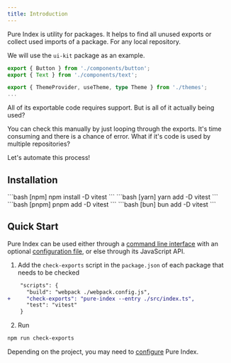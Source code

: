 ```yaml
---
title: Introduction
---
```



Pure Index is utility for packages. It helps to find all unused exports or collect used imports of a package. For any local repository.

We will use the `ui-kit` package as an example.

```ts title="ui-kit/index.ts"
export { Button } from './components/button';
export { Text } from './components/text';

export { ThemeProvider, useTheme, type Theme } from './themes';
...
```

All of its exportable code requires support. But is all of it actually being used?

You can check this manually by just looping through the exports. It's time consuming and there is a chance of error. What if it's code is used by multiple repositories?

Let's automate this process!

## Installation

<Tabs>
<TabItem label="npm">
  ```bash [npm]
    npm install -D vitest
  ```
  </TabItem>
  <TabItem label="yarn">
  ```bash [yarn]
    yarn add -D vitest
  ```
  </TabItem>
   <TabItem label="pnpm">
  ```bash [pnpm]
    pnpm add -D vitest
  ```
  </TabItem>
  <TabItem label="bun">
  ```bash [bun]
    bun add -D vitest
  ```
  </TabItem>
</Tabs>

## Quick Start

Pure Index can be used either through a [command line interface](/pure-index/intro/cli) with an optional [configuration file](/pure-index/reference/configuration), or else through its JavaScript API.

1. Add the `check-exports` script in the `package.json` of each package that needs to be checked

```diff
    "scripts": {
      "build": "webpack ./webpack.config.js",
+     "check-exports": "pure-index --entry ./src/index.ts",
      "test": "vitest"
    }
```

2. Run

```sh
npm run check-exports
```

Depending on the project, you may need to [configure](/pure-index/reference/configuration) Pure Index.
